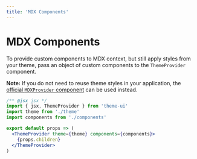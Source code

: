 ```yaml
---
title: 'MDX Components'
---
```




# MDX Components

To provide custom components to MDX context, but still apply styles from your theme, pass an object of custom components to the `ThemeProvider` component.

**Note:** If you do not need to reuse theme styles in your application, the [official `MDXProvider` component](https://mdxjs.com/advanced/components#mdxprovider) can be used instead.

```jsx
/** @jsx jsx */
import { jsx, ThemeProvider } from 'theme-ui'
import theme from './theme'
import components from './components'

export default props => (
  <ThemeProvider theme={theme} components={components}>
    {props.children}
  </ThemeProvider>
)
```
